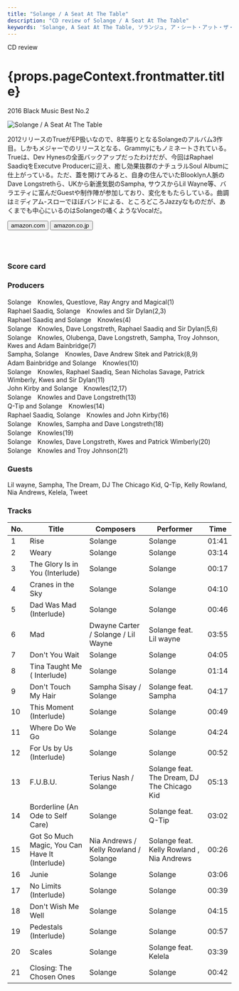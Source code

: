 ```yaml
---
title: "Solange / A Seat At The Table"
description: "CD review of Solange / A Seat At The Table"
keywords: 'Solange, A Seat At The Table, ソランジュ, ア・シート・アット・ザ・テーブル'
---
```





<p className="largeP">CD review</p>
<h1 className="h1--no--margin">{props.pageContext.frontmatter.title}</h1>
<p className="largeP"><Link to="/best50/2016/">2016 Black Music Best No.2</Link></p>

<Row  className="image-card-group">
	<Column colMd={"3"} colLg={"4"} noGutterMdLeft="">
       <ImageCard>

![Solange / A Seat At The Table](../../images/cd/solange3L.jpg) 

</ImageCard>
	</Column>
	<Column colMd={"4"} colLg={"8"} noGutterMdLeft="">
	<p>
	2012リリースのTrueがEP扱いなので、8年振りとなるSolangeのアルバム3作目。しかもメジャーでのリリースとなる、Grammyにもノミネートされている。Trueは、Dev Hynesの全面バックアップだったわけだが、今回はRaphael SaadiqをExecutve Producerに迎え、癒し効果抜群のナチュラルSoul Albumに仕上がっている。ただ、蓋を開けてみると、自身の住んでいたBlooklyn人脈のDave Longstrethら、UKから新進気鋭のSampha, サウスからLil Wayne等、バラエティに富んだGuestや制作陣が参加しており、変化をもたらしている。曲調はミディアム-スローでほぼバンドによる、ところどころJazzyなものだが、あくまでも中心にいるのはSolangeの囁くようなVocalだ。
	</p>
	<div>
	  <Button className="button-right-mergin"  href="https://amzn.to/31wTAhL" kind="primary" size="small" renderIcon={ArrowUpRight24}>
      amazon.com
    </Button>
    <Button className="button-right-mergin"  href="https://amzn.to/31ytCu9" kind="secondary" size="small" renderIcon={ArrowUpRight24}>
      amazon.co.jp
    </Button>
	</div>
	<a href="https://geo.music.apple.com/jp/album/a-seat-at-the-table/1159507212?mt=1&app=music&ls=1&at=11lcug" style="display:inline-block;overflow:hidden;background:url(https://linkmaker.itunes.apple.com/ja-jp/lockup.svg?releaseDate=2016-09-30&kind=album&bubble=apple_music&style=mono-black) no-repeat;width:180px;height:45px;"></a>
	<a href="https://geo.music.apple.com/jp/album/a-seat-at-the-table/1159507212?app=itunes&at=11lcug" style="display:inline-block;overflow:hidden;background:url(https://linkmaker.itunes.apple.com/ja-jp/badge-lrg.svg?releaseDate=2016-09-30T00:00:00Z&kind=album&bubble=itunes_music) no-repeat;width:140px;height:45px;"></a>
	</Column>
</Row>
<Row >
	<Column colMd={"4"} colLg={"4"} noGutterMdLeft="">
<div>
    <h3>Score card</h3>
	<SliderJS1 value="5" />
    <SliderJS2 value="2" />
	<SliderJS3 value="1" />
    <SliderJS4 value="9" />
</div>
</Column>
<Column colMd={"8"} colLg={"8"} noGutterMdLeft="">
<div>
<h3>Producers</h3>
<p>
Solange　Knowles, Questlove, Ray Angry and Magical(1)
<br/>Raphael Saadiq, Solange　Knowles and Sir Dylan(2,3)
<br/>Raphael Saadiq and Solange　Knowles(4)
<br/>Solange　Knowles, Dave Longstreth, Raphael Saadiq and Sir Dylan(5,6)
<br/>Solange　Knowles, Olubenga, Dave Longstreth, Sampha, Troy Johnson, Kwes and Adam Bainbridge(7)
<br/>Sampha, Solange　Knowles, Dave Andrew Sitek and Patrick(8,9)
<br/>Adam Bainbridge and Solange　Knowles(10)
<br/>Solange　Knowles, Raphael Saadiq, Sean Nicholas Savage, Patrick Wimberly, Kwes and Sir Dylan(11)
<br/>John Kirby and Solange　Knowles(12,17)
<br/>Solange　Knowles and Dave Longstreth(13)
<br/>Q-Tip and Solange　Knowles(14)
<br/>Raphael Saadiq, Solange　Knowles and John Kirby(16)
<br/>Solange　Knowles, Sampha and Dave Longstreth(18)
<br/>Solange　Knowles(19)
<br/>Solange　Knowles, Dave Longstreth, Kwes and Patrick Wimberly(20)
<br/>Solange　Knowles and Troy Johnson(21)
</p>
<h3>Guests</h3>
<p>
Lil wayne, Sampha, The Dream, DJ The Chicago Kid, Q-Tip, Kelly Rowland, Nia Andrews, Kelela, Tweet
</p>
</div>
</Column>
</Row>

<h3>Tracks</h3>

| No. |	 Title                                         |	 Composers                         |	 Performer                               | Time	 |
| --- |	---------------------------------------------- | ------------------------------------- | ------------------------------------------- | ----- |
| 1	  |	Rise                                           | Solange                               | Solange                                     | 01:41 |
| 2	  |	Weary                                          | Solange                               | Solange                                     | 03:14 |
| 3	  |	The Glory Is in You (Interlude)                | Solange                               | Solange                                     | 00:17 |
| 4	  |	Cranes in the Sky                              | Solange                               | Solange                                     | 04:10 |
| 5	  |	Dad Was Mad (Interlude)                        | Solange                               | Solange                                     | 00:46 |
| 6	  |	Mad                                            | Dwayne Carter / Solange / Lil Wayne   | Solange feat. Lil wayne                     | 03:55 |
| 7	  |	Don't You Wait                                 | Solange                               | Solange                                     | 04:05 |
| 8	  |	Tina Taught Me ( Interlude)                    | Solange                               | Solange                                     | 01:14 |
| 9	  |	Don't Touch My Hair                            | Sampha Sisay / Solange                | Solange feat. Sampha                        | 04:17 |
| 10  |	This Moment (Interlude)                        | Solange                               | Solange                                     | 00:49 |
| 11  |	Where Do We Go                                 | Solange                               | Solange                                     | 04:24 |
| 12  |	For Us by Us (Interlude)                       | Solange                               | Solange                                     | 00:52 |
| 13  |	F.U.B.U.                                       | Terius Nash / Solange                 | Solange feat. The Dream, DJ The Chicago Kid | 05:13 |
| 14  |	Borderline (An Ode to Self Care)               | Solange                               | Solange feat. Q-Tip                         | 03:02 |
| 15  |	Got So Much Magic, You Can Have It (Interlude) | Nia Andrews / Kelly Rowland / Solange | Solange feat. Kelly Rowland , Nia Andrews   | 00:26 |
| 16  |	Junie                                          | Solange                               | Solange                                     | 03:06 |
| 17  |	No Limits (Interlude)                          | Solange                               | Solange                                     | 00:39 |
| 18  |	Don't Wish Me Well                             | Solange                               | Solange                                     | 04:15 |
| 19  |	Pedestals (Interlude)                          | Solange                               | Solange                                     | 00:57 |
| 20  |	Scales                                         | Solange                               | Solange feat. Kelela                        | 03:39 |
| 21  |	Closing: The Chosen Ones                       | Solange                               | Solange                                     | 00:42 |

<Row>
<Column colMd={3} colLg={3} noGutterMdLeft>
<Review1 />
</Column>
</Row>